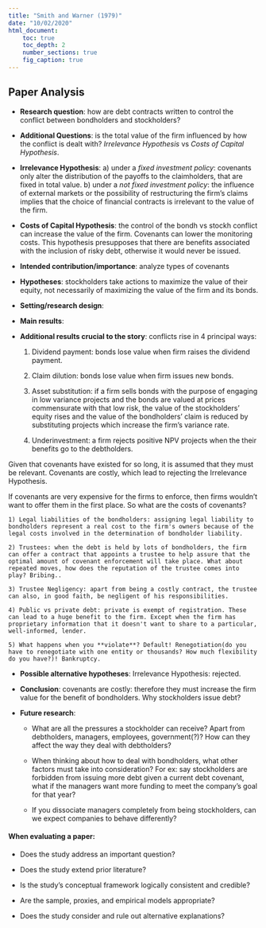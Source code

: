 ---
title: "Smith and Warner (1979)"
date: "10/02/2020"
html_document:
    toc: true
    toc_depth: 2
    number_sections: true
    fig_caption: true
---
## Paper Analysis 

-   **Research question**: how are debt contracts written to control the conflict between bondholders and stockholders?

- **Additional Questions**: is the total value of the firm influenced by how the conflict is dealt with? *Irrelevance Hypothesis* vs *Costs of Capital Hypothesis*. 

- **Irrelevance Hypothesis**: a) under a *fixed investment policy*: covenants only alter the distribution of the payoffs to the claimholders, that are fixed in total value. b) under a *not fixed investment policy*: the influence of external markets or the possibility of restructuring the firm's claims implies that the choice of financial contracts is irrelevant to the value of the firm.

- **Costs of Capital Hypothesis**: the control of the bondh vs stockh conflict can increase the value of the firm. Covenants can lower the monitoring costs. This hypothesis presupposes that there are benefits associated with the inclusion of risky debt, otherwise it would never be issued. 

-   **Intended contribution/importance**: analyze types of covenants

-   **Hypotheses**: stockholders take actions to maximize the value of their equity, not necessarily of maximizing the value of the firm and its bonds. 

-   **Setting/research design**:

-   **Main results**:  

-   **Additional results crucial to the story**: conflicts rise in 4 principal ways:

    1) Dividend payment: bonds lose value when firm raises the dividend payment.
    
    2) Claim dilution: bonds lose value when firm issues new bonds.
    
    3) Asset substitution: if a firm sells bonds with the purpose of engaging in low variance projects and the bonds are valued at prices commensurate with that low risk, the value of the stockholders' equity rises and the value of the bondholders' claim is reduced by substituting projects which increase the firm's variance rate.
    
    4) Underinvestment: a firm rejects positive NPV projects when the their benefits go to the debtholders.
    
Given that covenants have existed for so long, it is assumed that they must be relevant. Covenants are costly, which lead to rejecting the Irrelevance Hypothesis.

If covenants are very expensive for the firms to enforce, then firms wouldn't want to offer them in the first place. So what are the costs of covenants?

    1) Legal liabilities of the bondholders: assigning legal liability to bondholders represent a real cost to the firm's owners because of the legal costs involved in the determination of bondholder liability.
    
    2) Trustees: when the debt is held by lots of bondholders, the firm can offer a contract that appoints a trustee to help assure that the optimal amount of covenant enforcement will take place. What about repeated moves, how does the reputation of the trustee comes into play? Bribing..
    
    3) Trustee Negligency: apart from being a costly contract, the trustee can also, in good faith, be negligent of his responsibilities.
    
    4) Public vs private debt: private is exempt of registration. These can lead to a huge benefit to the firm. Except when the firm has proprietary information that it doesn't want to share to a particular, well-informed, lender. 
    
    5) What happens when you **violate**? Default! Renegotiation(do you have to renegotiate with one entity or thousands? How much flexibility do you have?)! Bankruptcy.

- **Possible alternative hypotheses**: Irrelevance Hypothesis: rejected. 

- **Conclusion**: covenants are costly: therefore they must increase the firm value for the benefit of bondholders. Why stockholders issue debt?

- **Future research**:  

    - What are all the pressures a stockholder can receive? Apart from debtholders, managers, employees, government(?)? How can they affect the way they deal with debtholders?

    - When thinking about how to deal with bondholders, what other factors must take into consideration? For ex: say stockholders are forbidden from issuing more debt given a current debt covenant, what if the managers want more funding to meet the company's goal for that year?
    
    - If you dissociate managers completely from being stockholders, can we expect companies to behave differently? 

#### When evaluating a paper:

- Does the study address an important question?

- Does the study extend prior literature?

- Is the study's conceptual framework logically consistent and credible?

- Are the sample, proxies, and empirical models appropriate?

- Does the study consider and rule out alternative explanations?